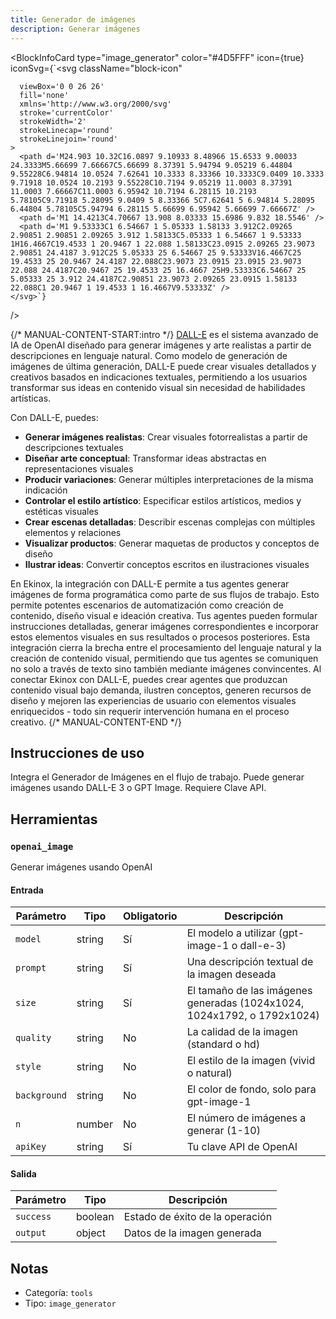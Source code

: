 ```yaml
---
title: Generador de imágenes
description: Generar imágenes
---
```



<BlockInfoCard 
  type="image_generator"
  color="#4D5FFF"
  icon={true}
  iconSvg={`<svg className="block-icon"
      
      
      
      viewBox='0 0 26 26'
      fill='none'
      xmlns='http://www.w3.org/2000/svg'
      stroke='currentColor'
      strokeWidth='2'
      strokeLinecap='round'
      strokeLinejoin='round'
    >
      <path d='M24.903 10.32C16.0897 9.10933 8.48966 15.6533 9.00033 24.3333M5.66699 7.66667C5.66699 8.37391 5.94794 9.05219 6.44804 9.55228C6.94814 10.0524 7.62641 10.3333 8.33366 10.3333C9.0409 10.3333 9.71918 10.0524 10.2193 9.55228C10.7194 9.05219 11.0003 8.37391 11.0003 7.66667C11.0003 6.95942 10.7194 6.28115 10.2193 5.78105C9.71918 5.28095 9.0409 5 8.33366 5C7.62641 5 6.94814 5.28095 6.44804 5.78105C5.94794 6.28115 5.66699 6.95942 5.66699 7.66667Z' />
      <path d='M1 14.4213C4.70667 13.908 8.03333 15.6986 9.832 18.5546' />
      <path d='M1 9.53333C1 6.54667 1 5.05333 1.58133 3.912C2.09265 2.90851 2.90851 2.09265 3.912 1.58133C5.05333 1 6.54667 1 9.53333 1H16.4667C19.4533 1 20.9467 1 22.088 1.58133C23.0915 2.09265 23.9073 2.90851 24.4187 3.912C25 5.05333 25 6.54667 25 9.53333V16.4667C25 19.4533 25 20.9467 24.4187 22.088C23.9073 23.0915 23.0915 23.9073 22.088 24.4187C20.9467 25 19.4533 25 16.4667 25H9.53333C6.54667 25 5.05333 25 3.912 24.4187C2.90851 23.9073 2.09265 23.0915 1.58133 22.088C1 20.9467 1 19.4533 1 16.4667V9.53333Z' />
    </svg>`}
/>

{/* MANUAL-CONTENT-START:intro */}
[DALL-E](https://openai.com/dall-e-3) es el sistema avanzado de IA de OpenAI diseñado para generar imágenes y arte realistas a partir de descripciones en lenguaje natural. Como modelo de generación de imágenes de última generación, DALL-E puede crear visuales detallados y creativos basados en indicaciones textuales, permitiendo a los usuarios transformar sus ideas en contenido visual sin necesidad de habilidades artísticas.

Con DALL-E, puedes:

- **Generar imágenes realistas**: Crear visuales fotorrealistas a partir de descripciones textuales
- **Diseñar arte conceptual**: Transformar ideas abstractas en representaciones visuales
- **Producir variaciones**: Generar múltiples interpretaciones de la misma indicación
- **Controlar el estilo artístico**: Especificar estilos artísticos, medios y estéticas visuales
- **Crear escenas detalladas**: Describir escenas complejas con múltiples elementos y relaciones
- **Visualizar productos**: Generar maquetas de productos y conceptos de diseño
- **Ilustrar ideas**: Convertir conceptos escritos en ilustraciones visuales

En Ekinox, la integración con DALL-E permite a tus agentes generar imágenes de forma programática como parte de sus flujos de trabajo. Esto permite potentes escenarios de automatización como creación de contenido, diseño visual e ideación creativa. Tus agentes pueden formular instrucciones detalladas, generar imágenes correspondientes e incorporar estos elementos visuales en sus resultados o procesos posteriores. Esta integración cierra la brecha entre el procesamiento del lenguaje natural y la creación de contenido visual, permitiendo que tus agentes se comuniquen no solo a través de texto sino también mediante imágenes convincentes. Al conectar Ekinox con DALL-E, puedes crear agentes que produzcan contenido visual bajo demanda, ilustren conceptos, generen recursos de diseño y mejoren las experiencias de usuario con elementos visuales enriquecidos - todo sin requerir intervención humana en el proceso creativo.
{/* MANUAL-CONTENT-END */}

## Instrucciones de uso

Integra el Generador de Imágenes en el flujo de trabajo. Puede generar imágenes usando DALL-E 3 o GPT Image. Requiere Clave API.

## Herramientas

### `openai_image`

Generar imágenes usando OpenAI

#### Entrada

| Parámetro | Tipo | Obligatorio | Descripción |
| --------- | ---- | ----------- | ----------- |
| `model` | string | Sí | El modelo a utilizar \(gpt-image-1 o dall-e-3\) |
| `prompt` | string | Sí | Una descripción textual de la imagen deseada |
| `size` | string | Sí | El tamaño de las imágenes generadas \(1024x1024, 1024x1792, o 1792x1024\) |
| `quality` | string | No | La calidad de la imagen \(standard o hd\) |
| `style` | string | No | El estilo de la imagen \(vivid o natural\) |
| `background` | string | No | El color de fondo, solo para gpt-image-1 |
| `n` | number | No | El número de imágenes a generar \(1-10\) |
| `apiKey` | string | Sí | Tu clave API de OpenAI |

#### Salida

| Parámetro | Tipo | Descripción |
| --------- | ---- | ----------- |
| `success` | boolean | Estado de éxito de la operación |
| `output` | object | Datos de la imagen generada |

## Notas

- Categoría: `tools`
- Tipo: `image_generator`
